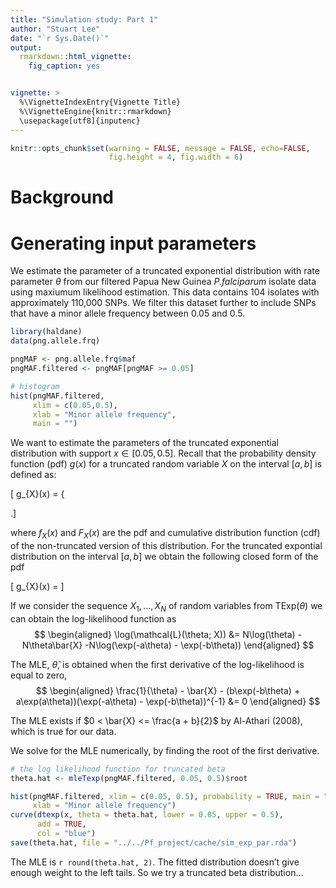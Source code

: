 ```yaml
---
title: "Simulation study: Part 1"
author: "Stuart Lee"
date: "`r Sys.Date()`"
output: 
  rmarkdown::html_vignette:
    fig_caption: yes


vignette: >
  %\VignetteIndexEntry{Vignette Title}
  %\VignetteEngine{knitr::rmarkdown}
  \usepackage[utf8]{inputenc}
---
```

```r
knitr::opts_chunk$set(warning = FALSE, message = FALSE, echo=FALSE, 
                      fig.height = 4, fig.width = 6)
```
# Background


# Generating input parameters
We estimate the parameter of a truncated exponential distribution with rate parameter $\theta$ from our filtered Papua New Guinea _P.falciparum_ isolate data using maxiumum likelihood estimation. 
This data contains 104 isolates with approximately 110,000 SNPs. We filter this dataset further to include SNPs that have a minor allele frequency between 0.05 and 0.5. 
```r
library(haldane)
data(png.allele.frq)

pngMAF <- png.allele.frq$maf
pngMAF.filtered <- pngMAF[pngMAF >= 0.05]

# histogram
hist(pngMAF.filtered, 
     xlim = c(0.05,0.5), 
     xlab = "Minor allele frequency",
     main = "")

```

We want to estimate the parameters of the truncated exponential distribution with support 
$x \in [0.05, 0.5]$. Recall that the probability density function (pdf) $g(x)$ 
for a truncated random variable $X$ on the interval $[a,b]$ is defined as:

\[ g_{X}(x) = \left\{
\begin{array}{l l}
\frac{f(x)}{F(b) - F(a)} & \quad \text{if $x \in [a,b]$}\\
0 & \quad \text{otherwise}
\end{array} \right.\]

where $f_{X}(x)$ and $F_{X}(x)$ are the pdf and cumulative distribution function (cdf) of the non-truncated version of this distribution. For the truncated expontial distribution on the interval $[a,b]$ we obtain the following closed form of the pdf

\[ g_{X}(x) = \frac{\theta\exp(-x\theta)}{\exp(-a\theta) - \exp(-b\theta)}\]

If we consider the sequence $X_{1}, \dots, X_{N}$ of random variables from $\text{TExp}(\theta)$ we can obtain the log-likelihood function as
$$
\begin{aligned}
\log(\mathcal{L}(\theta; X)) &= N\log(\theta) -N\theta\bar{X} -N\log(\exp(-a\theta) - \exp(-b\theta))
\end{aligned}
$$

The MLE, $\hat{\theta}$, is obtained when the first derivative
of the log-likelihood is equal to zero,
$$
\begin{aligned}
\frac{1}{\theta} - \bar{X} - 
(b\exp(-b\theta) + a\exp(a\theta))(\exp(-a\theta) - \exp(-b\theta))^{-1} &= 0
\end{aligned}
$$

The MLE exists if $0 < \bar{X} <= \frac{a + b}{2}$ by Al-Athari (2008), which
is true for our data. 

We solve for the MLE numerically, by finding the root of the first derivative.

```r
# the log likelihood function for truncated beta
theta.hat <- mleTexp(pngMAF.filtered, 0.05, 0.5)$root

hist(pngMAF.filtered, xlim = c(0.05, 0.5), probability = TRUE, main = "", 
     xlab = "Minor allele frequency")
curve(dtexp(x, theta = theta.hat, lower = 0.05, upper = 0.5), 
      add = TRUE, 
      col = "blue")
save(theta.hat, file = "../../Pf_project/cache/sim_exp_par.rda")
```

The MLE is `r round(theta.hat, 2)`. The fitted distribution doesn't give enough
weight to the left tails. So we try a truncated beta distribution...


